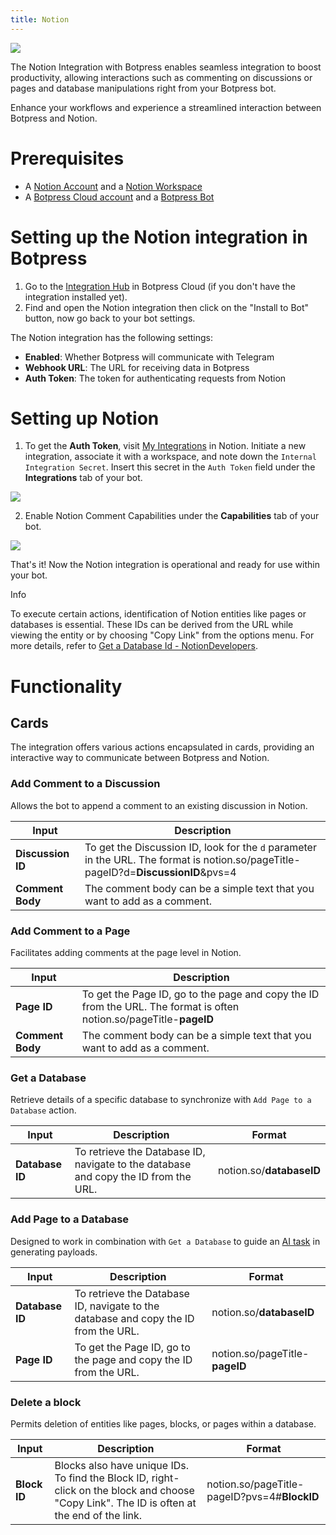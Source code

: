 ```yaml
---
title: Notion
---
```



<img src="./notion.png" />

The Notion Integration with Botpress enables seamless integration to boost productivity, allowing interactions such as commenting on discussions or pages and database manipulations right from your Botpress bot.

Enhance your workflows and experience a streamlined interaction between Botpress and Notion.

# Prerequisites

* A [Notion Account](https://www.notion.so/signup) and a [Notion Workspace](https://www.notion.so/onboarding)
* A [Botpress Cloud account](https://sso.botpress.cloud) and a [Botpress Bot](/guides/quick-start)

# Setting up the Notion integration in Botpress

1. Go to the [Integration Hub](https://app.botpress.cloud/hub) in Botpress Cloud (if you don't have the integration installed yet).
2. Find and open the Notion integration then click on the "Install to Bot" button, now go back to your bot settings.

The Notion integration has the following settings:

* **Enabled**: Whether Botpress will communicate with Telegram
* **Webhook URL**: The URL for receiving data in Botpress
* **Auth Token**: The token for authenticating requests from Notion

# Setting up Notion

1. To get the **Auth Token**, visit [My Integrations](https://www.notion.so/my-integrations) in Notion. Initiate a new integration, associate it with a workspace, and note down the `Internal Integration Secret`. Insert this secret in the `Auth Token` field under the **Integrations** tab of your bot.

<img src="./notion-secret.png" />

2. Enable Notion Comment Capabilities under the **Capabilities** tab of your bot.

<img src="./notion-capabilities.png" />

That's it! Now the Notion integration is operational and ready for use within your bot.

<Info>
Info

To execute certain actions, identification of Notion entities like pages or databases is essential. These IDs can be derived from the URL while viewing the entity or by choosing "Copy Link" from the options menu. For more details, refer to [Get a Database Id - NotionDevelopers](https://developers.notion.com/docs/create-a-notion-integration#step-3-save-the-database-id).
</Info>

# Functionality

## Cards

The integration offers various actions encapsulated in cards, providing an interactive way to communicate between Botpress and Notion.

### Add Comment to a Discussion

Allows the bot to append a comment to an existing discussion in Notion.

| Input             | Description                                                                                                                         |
| ----------------- | ----------------------------------------------------------------------------------------------------------------------------------- |
| **Discussion ID** | To get the Discussion ID, look for the `d` parameter in the URL. The format is notion.so/pageTitle-pageID?d=**DiscussionID**\&pvs=4 |
| **Comment Body**  | The comment body can be a simple text that you want to add as a comment.                                                            |

### Add Comment to a Page

Facilitates adding comments at the page level in Notion.

| Input            | Description                                                                                                         |
| ---------------- | ------------------------------------------------------------------------------------------------------------------- |
| **Page ID**      | To get the Page ID, go to the page and copy the ID from the URL. The format is often notion.so/pageTitle-**pageID** |
| **Comment Body** | The comment body can be a simple text that you want to add as a comment.                                            |

### Get a Database

Retrieve details of a specific database to synchronize with `Add Page to a Database` action.

| Input           | Description                                                                         | Format                   |
| --------------- | ----------------------------------------------------------------------------------- | ------------------------ |
| **Database ID** | To retrieve the Database ID, navigate to the database and copy the ID from the URL. | notion.so/**databaseID** |

### Add Page to a Database

Designed to work in combination with `Get a Database` to guide an [AI task](/guides/studio/cards/ai/ai-task) in generating payloads.

| Input           | Description                                                                         | Format                         |
| --------------- | ----------------------------------------------------------------------------------- | ------------------------------ |
| **Database ID** | To retrieve the Database ID, navigate to the database and copy the ID from the URL. | notion.so/**databaseID**       |
| **Page ID**     | To get the Page ID, go to the page and copy the ID from the URL.                    | notion.so/pageTitle-**pageID** |

### Delete a block

Permits deletion of entities like pages, blocks, or pages within a database.

| Input        | Description                                                                                                                                 | Format                                       |
| ------------ | ------------------------------------------------------------------------------------------------------------------------------------------- | -------------------------------------------- |
| **Block ID** | Blocks also have unique IDs. To find the Block ID, right-click on the block and choose "Copy Link". The ID is often at the end of the link. | notion.so/pageTitle-pageID?pvs=4#**BlockID** |
